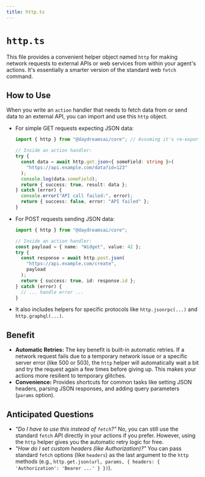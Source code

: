 ```yaml
---
title: http.ts
---
```


# `http.ts`

This file provides a convenient helper object named `http` for making network requests to external APIs or web services from within your agent's actions. It's essentially a smarter version of the standard web `fetch` command.

## How to Use

When you write an `action` handler that needs to fetch data from or send data to an external API, you can import and use this `http` object.

-   For simple GET requests expecting JSON data:

    ```typescript
    import { http } from "@daydreamsai/core"; // Assuming it's re-exported

    // Inside an action handler:
    try {
      const data = await http.get.json<{ someField: string }>(
        "https://api.example.com/data?id=123"
      );
      console.log(data.someField);
      return { success: true, result: data };
    } catch (error) {
      console.error("API call failed:", error);
      return { success: false, error: "API failed" };
    }
    ```

-   For POST requests sending JSON data:

    ```typescript
    import { http } from "@daydreamsai/core";

    // Inside an action handler:
    const payload = { name: "Widget", value: 42 };
    try {
      const response = await http.post.json(
        "https://api.example.com/create",
        payload
      );
      return { success: true, id: response.id };
    } catch (error) {
      // ... handle error ...
    }
    ```

-   It also includes helpers for specific protocols like `http.jsonrpc(...)` and `http.graphql(...)`.

## Benefit

-   **Automatic Retries:** The key benefit is built-in automatic retries. If a network request fails due to a temporary network issue or a specific server error (like 500 or 503), the `http` helper will automatically wait a bit and try the request again a few times before giving up. This makes your actions more resilient to temporary glitches.
-   **Convenience:** Provides shortcuts for common tasks like setting JSON headers, parsing JSON responses, and adding query parameters (`params` option).

## Anticipated Questions

-   _"Do I have to use this instead of `fetch`?"_
    No, you can still use the standard `fetch` API directly in your actions if you prefer. However, using the `http` helper gives you the automatic retry logic for free.
-   _"How do I set custom headers (like Authorization)?"_
    You can pass standard `fetch` options (like `headers`) as the last argument to the `http` methods (e.g., `http.get.json(url, params, { headers: { 'Authorization': 'Bearer ...' } })`). 